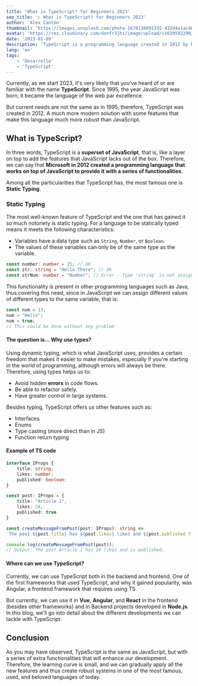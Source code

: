 ```yaml
---
title: 'What is TypeScript? for Beginners 2023'
seo_title: '▷ What is TypeScript? for Beginners 2023'
author: 'Alex Cantón'
thumbnail: 'https://images.unsplash.com/photo-1678138091332-432d4a1ac407?q=80&w=3270&auto=format&fit=crop&ixlib=rb-4.1.0&ixid=M3wxMjA3fDB8MHxwaG90by1wYWdlfHx8fGVufDB8fHx8fA%3D%3D'
avatar: 'https://res.cloudinary.com/dnnfr3jhi/image/upload/v1639592290/Blog/alex_r0u07u.webp'
date: '2023-01-09'
description: 'TypeScript is a programming language created in 2012 by Microsoft, very powerful that adds functionality to JavaScript, making developments more secure and robust.'
lang: 'en'
tags:
    - 'Desarrollo'
    - 'TypeScript'
---
```


Currently, as we start 2023, it's very likely that you've heard of or are familiar with the name **TypeScript**. Since 1995, the year JavaScript was born, it became the language of the web par excellence.

But current needs are not the same as in 1995, therefore, TypeScript was created in 2012. A much more modern solution with some features that make this language much more robust than JavaScript.

## What is TypeScript?

In three words, TypeScript is a **superset of JavaScript**, that is, like a layer on top to add the features that JavaScript lacks out of the box. Therefore, we can say that **Microsoft in 2012 created a programming language that works on top of JavaScript to provide it with a series of functionalities**.

Among all the particularities that TypeScript has, the most famous one is **Static Typing**.

### Static Typing

The most well-known feature of TypeScript and the one that has gained it so much notoriety is static typing. For a language to be statically typed means it meets the following characteristics:

- Variables have a data type such as `String`, `Number`, or `Boolean`.
- The values of these variables can only be of the same type as the variable.

```ts
const number: number = 25; // OK
const str: string = "Hello There"; // OK
const strNum: number = "Number"; // Error - Type 'string' is not assignable to type 'number'.
```

This functionality is present in other programming languages such as Java, thus covering this need, since in JavaScript we can assign different values of different types to the same variable, that is:

```js
const num = 13;
num = "Hello";
num = true;
// This could be done without any problem
```

#### The question is... Why use types?

Using dynamic typing, which is what JavaScript uses, provides a certain freedom that makes it easier to make mistakes, especially if you're starting in the world of programming, although errors will always be there. Therefore, using types helps us to:

- Avoid hidden **errors** in code flows.
- Be able to refactor safely.
- Have greater control in large systems.

Besides typing, TypeScript offers us other features such as:

- Interfaces
- Enums
- Type casting (more direct than in JS)
- Function return typing

#### Example of TS code

```ts
interface IProps {
    title: string;
    likes: number;
    published: boolean;
}

const post: IProps = {
    title: "Article 1",
    likes: 24,
    published: true
}

const createMessageFromPost(post: IProps): string => 
`The post ${post.title} has ${post.likes} likes and ${post.published ? 'is published' : 'is not published'}.`

console.log(createMessageFromPost(post));
// Output: The post Article 1 has 24 likes and is published.
```

#### Where can we use TypeScript?

Currently, we can use TypeScript both in the backend and frontend. One of the first frameworks that used TypeScript, and why it gained popularity, was Angular, a frontend framework that requires using TS.

But currently, we can use it in **Vue**, **Angular**, and **React** in the frontend (besides other frameworks) and in Backend projects developed in **Node.js**. In this blog, we'll go into detail about the different developments we can tackle with TypeScript.

## Conclusion

As you may have observed, TypeScript is the same as JavaScript, but with a series of extra functionalities that will enhance our development. Therefore, the learning curve is small, and we can gradually apply all the new features and thus create robust systems in one of the most famous, used, and beloved languages of today. 